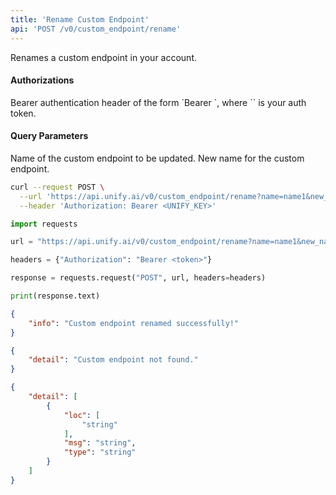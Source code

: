 ```yaml
---
title: 'Rename Custom Endpoint'
api: 'POST /v0/custom_endpoint/rename'
---
```

Renames a custom endpoint in your account.

#### Authorizations

<ParamField header="Authorization" type="string" required="true">
  Bearer authentication header of the form `Bearer <token>`, where `<token>` is your auth token.
</ParamField>

#### Query Parameters

<ParamField query="name" type="string" required="true">
Name of the custom endpoint to be updated.
</ParamField>

<ParamField query="new_name" type="string" required="true">
New name for the custom endpoint.
</ParamField>

<RequestExample>

```bash cURL
curl --request POST \
  --url 'https://api.unify.ai/v0/custom_endpoint/rename?name=name1&new_name=name2' \
  --header 'Authorization: Bearer <UNIFY_KEY>'
```

```python Python
import requests

url = "https://api.unify.ai/v0/custom_endpoint/rename?name=name1&new_name=name2"

headers = {"Authorization": "Bearer <token>"}

response = requests.request("POST", url, headers=headers)

print(response.text)
```

</RequestExample>
<ResponseExample>

```json 200
{
    "info": "Custom endpoint renamed successfully!"
}
```

```json 404
{
    "detail": "Custom endpoint not found."
}
```

```json 422
{
    "detail": [
        {
            "loc": [
                "string"
            ],
            "msg": "string",
            "type": "string"
        }
    ]
}
```

</ResponseExample>
